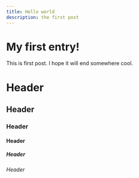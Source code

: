 ```yaml
---
title: Hello world
description: the first post
---
```


# My first entry!

This is first post. I hope it will end somewhere cool.

# Header
## Header
### Header
#### Header
##### Header
###### Header